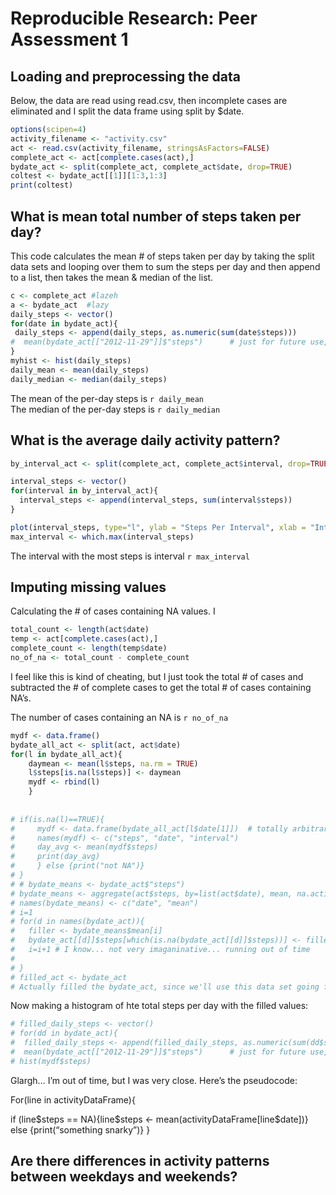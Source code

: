 # Reproducible Research: Peer Assessment 1


## Loading and preprocessing the data

Below, the data are read using read.csv, then incomplete cases are eliminated and I split the data frame using split by $date.  

```r
options(scipen=4)
activity_filename <- "activity.csv"
act <- read.csv(activity_filename, stringsAsFactors=FALSE)
complete_act <- act[complete.cases(act),]
bydate_act <- split(complete_act, complete_act$date, drop=TRUE)
coltest <- bydate_act[[1]][1:3,1:3]
print(coltest)
```


## What is mean total number of steps taken per day?

This code calculates the mean # of steps taken per day by taking the split data sets and looping over them to sum the steps per day and then append to a list, then takes the mean & median of the list.  


```r
c <- complete_act #lazeh
a <- bydate_act  #lazy
daily_steps <- vector()
for(date in bydate_act){
 daily_steps <- append(daily_steps, as.numeric(sum(date$steps)))
#  mean(bydate_act[["2012-11-29"]]$"steps")      # just for future use, if necessary 
}
myhist <- hist(daily_steps)
daily_mean <- mean(daily_steps)
daily_median <- median(daily_steps)
```

The mean of the per-day steps is `r daily_mean`   
The median of the per-day steps is `r daily_median`

## What is the average daily activity pattern?
```r
by_interval_act <- split(complete_act, complete_act$interval, drop=TRUE)

interval_steps <- vector()
for(interval in by_interval_act){
  interval_steps <- append(interval_steps, sum(interval$steps))
}

plot(interval_steps, type="l", ylab = "Steps Per Interval", xlab = "Interval Identifier")
max_interval <- which.max(interval_steps)
```

The interval with the most steps is interval `r max_interval`


## Imputing missing values

Calculating the # of cases containing NA values.  I 

```r
total_count <- length(act$date)
temp <- act[complete.cases(act),]
complete_count <- length(temp$date)
no_of_na <- total_count - complete_count
```

I feel like this is kind of cheating, but I just took the total # of cases and subtracted the # of complete cases to get the total # of cases containing NA's.  

The number of cases containing an NA is `r no_of_na`



```r
mydf <- data.frame()
bydate_all_act <- split(act, act$date)
for(l in bydate_all_act){
    daymean <- mean(l$steps, na.rm = TRUE)
    l$steps[is.na(l$steps)] <- daymean
    mydf <- rbind(l)
    }
    
    
# if(is.na(l)==TRUE){
#     mydf <- data.frame(bydate_all_act[l$date[1]])  # totally arbitrary number... they're all the same
#     names(mydf) <- c("steps", "date", "interval")
#     day_avg <- mean(mydf$steps)
#     print(day_avg)
#     } else {print("not NA")}
# }    
# # bydate_means <- bydate_act$"steps")
# bydate_means <- aggregate(act$steps, by=list(act$date), mean, na.action = na.omit)
# names(bydate_means) <- c("date", "mean")
# i=1
# for(d in names(bydate_act)){
#   filler <- bydate_means$mean[i]
#   bydate_act[[d]]$steps[which(is.na(bydate_act[[d]]$steps))] <- filler
#   i=i+1 # I know... not very imaganinative... running out of time
#   
# }
# filled_act <- bydate_act
# Actually filled the bydate_act, since we'll use this data set going forward.  Also 
```

Now making a histogram of hte total steps per day with the filled values:
```r
# filled_daily_steps <- vector()
# for(dd in bydate_act){
#  filled_daily_steps <- append(filled_daily_steps, as.numeric(sum(dd$steps)))
#  mean(bydate_act[["2012-11-29"]]$"steps")      # just for future use, if necessary
# hist(mydf$steps)
```


Glargh... I'm out of time, but I was very close.  Here's the pseudocode:

For(line in activityDataFrame){
  
  if (line$steps == NA){line$steps <- mean(activityDataFrame[line$date])} else {print("something snarky")}
}

## Are there differences in activity patterns between weekdays and weekends?
